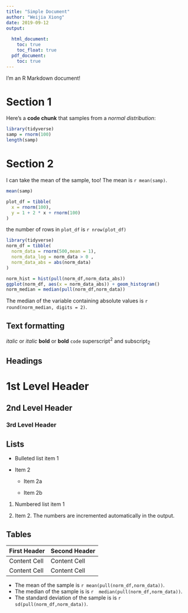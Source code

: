 ```yaml
---
title: "Simple Document"
author: "Weijia Xiong"
date: 2019-09-12
output: 
  
  html_document:
    toc: true
    toc_float: true
  pdf_document:
    toc: true
---
```


I'm an R Markdown document! 

# Section 1

Here's a **code chunk** that samples from 
a _normal distribution_:

```r
library(tidyverse)
samp = rnorm(100)
length(samp)
```

# Section 2

I can take the mean of the sample, too!
The mean is `r mean(samp)`.

```r
mean(samp)

plot_df = tibble(
  x = rnorm(100),
  y = 1 + 2 * x + rnorm(100)
)
```
the number of rows in `plot_df` is `r nrow(plot_df)`


```r
library(tidyverse)
norm_df = tibble(
  norm_data = rnorm(500,mean = 1),
  norm_data_log = norm_data > 0 ,
  norm_data_abs = abs(norm_data)
)

norm_hist = hist(pull(norm_df,norm_data_abs))
ggplot(norm_df, aes(x = norm_data_abs)) + geom_histogram()
norm_median = median(pull(norm_df,norm_data))
```

The median of the variable containing absolute values is 
`r round(norm_median, digits = 2)`.



Text formatting 
------------------------------------------------------------

*italic*  or  _italic_
**bold**  or  __bold__
`code`
superscript^2^ and subscript~2~


Headings
------------------------------------------------------------

# 1st Level Header

## 2nd Level Header

### 3rd Level Header


Lists
------------------------------------------------------------

*   Bulleted list item 1

*   Item 2

    * Item 2a

    * Item 2b

1.  Numbered list item 1

1.  Item 2. The numbers are incremented automatically in the output.


Tables 
------------------------------------------------------------

First Header  | Second Header
------------- | -------------
Content Cell  | Content Cell
Content Cell  | Content Cell



* The mean of the sample is `r mean(pull(norm_df,norm_data)) `.
* The median of the sample is is `r  median(pull(norm_df,norm_data)) `.
* The standard deviation of the sample is is `r sd(pull(norm_df,norm_data)) `.


